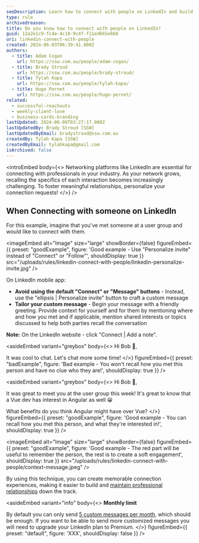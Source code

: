 ```yaml
---
seoDescription: Learn how to connect with people on LinkedIn and build meaningful relationships!
type: rule
archivedreason:
title: Do you know how to connect with people on LinkedIn?
guid: 12a2e1c9-fc4e-4c10-9c4f-f11ed665e668
uri: linkedin-connect-with-people
created: 2024-06-03T06:39:41.000Z
authors:
  - title: Adam Cogan
    url: https://ssw.com.au/people/adam-cogan/
  - title: Brady Stroud
    url: https://ssw.com.au/people/brady-stroud/
  - title: Tylah Kapa
    url: https://ssw.com.au/people/tylah-kapa/
  - title: Hugo Pernet
    url: https://ssw.com.au/people/hugo-pernet/
related:
  - successful-reachouts
  - weekly-client-love
  - business-cards-branding
lastUpdated: 2024-06-08T03:27:17.000Z
lastUpdatedBy: Brady Stroud [SSW]
lastUpdatedByEmail: bradystroud@ssw.com.au
createdBy: Tylah Kapa [SSW]
createdByEmail: tylahkapa@gmail.com
isArchived: false
---
```


<introEmbed
  body={<>
Networking platforms like LinkedIn are essential for connecting with professionals in your industry. As your network grows, recalling the specifics of each interaction becomes increasingly challenging. To foster meaningful relationships, personalize your connection requests!
  </>}
/>
## When Connecting with someone on LinkedIn

For this example, imagine that you've met someone at a user group and would like to connect with them.

<imageEmbed
  alt="Image"
  size="large"
  showBorder={false}
  figureEmbed={{
    preset: "goodExample",
    figure: 'Good example - Use "Personalize invite" instead of "Connect" or "Follow"',
    shouldDisplay: true
  }}
  src="/uploads/rules/linkedin-connect-with-people/linkedin-personalize-invite.jpg"
/>

On LinkedIn mobile app:

- **Avoid using the default "Connect" or "Message" buttons** - Instead, use the "ellipsis | Personalize invite" button to craft a custom message
- **Tailor your custom message** - Begin your message with a friendly greeting. Provide context for yourself and for them by mentioning where and how you met and if applicable, mention shared interests or topics discussed to help both parties recall the conversation

**Note:** On the LinkedIn website - click "Connect | Add a note".

<asideEmbed
  variant="greybox"
  body={<>
    Hi Bob 👋,

It was cool to chat. Let's chat more some time!
  </>}
  figureEmbed={{
    preset: "badExample",
    figure: 'Bad example - You won\'t recall how you met this person and have no clue who they are!',
    shouldDisplay: true
  }}
/>

<asideEmbed
  variant="greybox"
  body={<>
    Hi Bob 👋,

It was great to meet you at the user group this week! It's great to know that a Vue dev has interest in Angular as well 😀

What benefits do you think Angular might have over Vue?
  </>}
  figureEmbed={{
    preset: "goodExample",
    figure: 'Good example - You can recall how you met this person, and what they\'re interested in!',
    shouldDisplay: true
  }}
/>

<imageEmbed
  alt="Image"
  size="large"
  showBorder={false}
  figureEmbed={{
    preset: "goodExample",
    figure: 'Good example - The red part will be useful to remember the person, the rest is to create a soft engagement',
    shouldDisplay: true
  }}
  src="/uploads/rules/linkedin-connect-with-people/context-message.jpeg"
/>

By using this technique, you can create memorable connection experiences, making it easier to build and [maintain professional relationships](/linkedin-maintain-connections) down the track.

<asideEmbed
  variant="info"
  body={<>
    **Monthly limit**

By default you can only send [5 custom messages per month](https://www.linkedin.com/help/linkedin/answer/a563153), which should be enough. If you want to be able to send more customized messages you will need to upgrade your LinkedIn plan to Premium.
  </>}
  figureEmbed={{
    preset: "default",
    figure: 'XXX',
    shouldDisplay: false
  }}
/>
